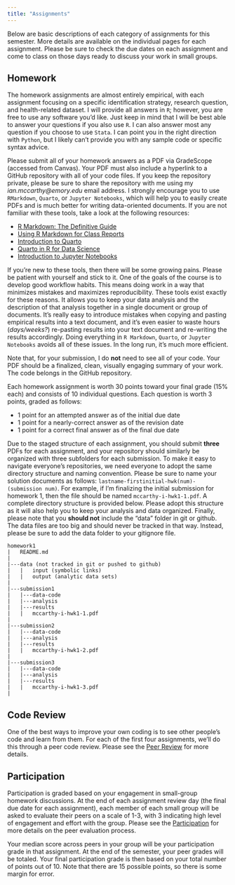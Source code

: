 ```yaml
---
title: "Assignments"
---
```


Below are basic descriptions of each category of assignments for this semester. More details are available on the individual pages for each assignment. Please be sure to check the due dates on each assignment and come to class on those days ready to discuss your work in small groups.

## Homework
The homework assignments are almost entirely empirical, with each assignment focusing on a specific identification strategy, research question, and health-related dataset. I will provide all answers in `R`; however, you are free to use any software you'd like. Just keep in mind that I will be best able to answer your questions if you also use `R`. I can also answer most any question if you choose to use `Stata`. I can point you in the right direction with `Python`, but I likely can't provide you with any sample code or specific syntax advice.

Please submit all of your homework answers as a PDF via GradeScope (accessed from Canvas). Your PDF must also include a hyperlink to a GitHub repository with all of your code files. If you keep the repository private, please be sure to share the repository with me using my *ian.mccarthy@emory.edu* email address. I strongly encourage you to use `RMarkdown`, `Quarto`, or `Jupyter Notebooks`, which will help you to easily create PDFs and is much better for writing data-oriented documents.  If you are not familiar with these tools, take a look at the following resources:

- [R Markdown: The Definitive Guide](https://bookdown.org/yihui/rmarkdown/)
- [Using R Markdown for Class Reports](https://www.stat.cmu.edu/~cshalizi/rmarkdown/)
- [Introduction to Quarto](https://quarto.org/docs/get-started/hello/rstudio.html)
- [Quarto in R for Data Science](https://r4ds.hadley.nz/quarto.html)
- [Introduction to Jupyter Notebooks](https://www.codecademy.com/article/introducing-jupyter-notebook)

If you're new to these tools, then there will be some growing pains. Please be patient with yourself and stick to it. One of the goals of the course is to develop good workflow habits. This means doing work in a way that minimizes mistakes and maximizes reproducibility. These tools exist exactly for these reasons. It allows you to keep your data analysis and the description of that analysis together in a single document or group of documents. It's really easy to introduce mistakes when copying and pasting empirical results into a text document, and it's even easier to waste hours (*days/weeks?*) re-pasting results into your text document and re-writing the results accordingly. Doing everything in `R Markdown`, `Quarto`, or `Jupyter Notebooks` avoids all of these issues. In the long run, it's much more efficient.

Note that, for your submission, I do **not** need to see all of your code. Your PDF should be a finalized, clean, visually engaging summary of your work. The code belongs in the GitHub repository.

Each homework assignment is worth 30 points toward your final grade (15% each) and consists of 10 individual questions. Each question is worth 3 points, graded as follows:

- 1 point for an attempted answer as of the initial due date
- 1 point for a nearly-correct answer as of the revision date
- 1 point for a correct final answer as of the final due date 

Due to the staged structure of each assignment, you should submit **three** PDFs for each assignment, and your repository should similarly be organized with three subfolders for each submission. To make it easy to navigate everyone's repositories, we need everyone to adopt the same directory structure and naming convention. Please be sure to name your solution documents as follows: `lastname-firstinitial-hwk(num)-(submission num)`. For example, if I'm finalizing the initial submission for homework 1, then the file should be named `mccarthy-i-hwk1-1.pdf`. A complete directory structure is provided below. Please adopt this structure as it will also help you to keep your analysis and data organized. Finally, please note that you **should not** include the "data" folder in git or github. The data files are too big and should never be tracked in that way. Instead, please be sure to add the data folder to your gitignore file.

```
homework1
|   README.md
|
|---data (not tracked in git or pushed to github)
|   |   input (symbolic links)
|   |   output (analytic data sets)
|
|---submission1
|   |---data-code
|   |---analysis
|   |---results
|   |   mccarthy-i-hwk1-1.pdf
|
|---submission2
|   |---data-code
|   |---analysis
|   |---results
|   |   mccarthy-i-hwk1-2.pdf
|
|---submission3
|   |---data-code
|   |---analysis
|   |---results
|   |   mccarthy-i-hwk1-3.pdf
|
```


## Code Review
One of the best ways to improve your own coding is to see other people's code and learn from them. For each of the first four assignments, we'll do this through a peer code review. Please see the [Peer Review](/assignments/code-review) for more details.

## Participation
Participation is graded based on your engagement in small-group homework discussions. At the end of each assignment review day (the final due date for each assignment), each member of each small group will be asked to evaluate their peers on a scale of 1-3, with 3 indicating high level of engagement and effort with the group. Please see the [Participation](/assignments/participation) for more details on the peer evaluation process.

Your median score across peers in your group will be your participation grade in that assignment. At the end of the semester, your peer grades will be totaled. Your final participation grade is then based on your total number of points out of 10. Note that there are 15 possible points, so there is some margin for error.